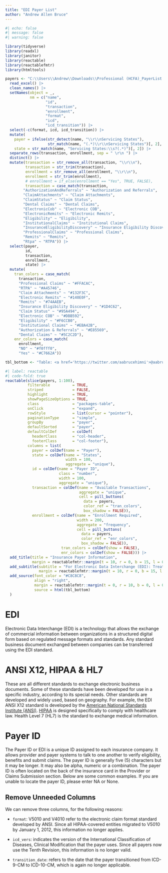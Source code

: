 ```yaml
---
title: "EDI Payer List"
author: "Andrew Allen Bruce"
---
```


```r
#| echo: false
#| message: false
#| warning: false

library(tidyverse)
library(readxl)
library(janitor)
library(reactable)
library(reactablefmtr)
library(htmltools)

payers <- "C:\\Users\\Andrew\\Downloads\\Professional (HCFA)_PayerList.xlsx" |> 
  read_excel() |> 
  clean_names() |> 
  setNames(object = _, 
           nm = c("name", 
                  "id", 
                  "transaction", 
                  "enrollment", 
                  "format", 
                  "icd", 
                  "icd_transition")) |> 
  select(-c(format, icd, icd_transition)) |> 
  mutate(
    payer = ifelse(str_detect(name, "\\r\\nServicing States"), 
                   str_match(name, "(.*)\\r\\nServicing States")[, 2], name),
    state = str_match(name, "Servicing States:\\s?(.*)")[, 2]) |> 
  separate_rows(transaction, enrollment, sep = " \r\n ") |> 
  distinct() |> 
  mutate(transaction = str_remove_all(transaction, "\\r\\n"),
         transaction = str_trim(transaction),
         enrollment = str_remove_all(enrollment, "\\r\\n"),
         enrollment = str_trim(enrollment),
         # enrollment = if_else(enrollment == "Yes", TRUE, FALSE),
         transaction = case_match(transaction,
        "AuthorizationAndReferrals" ~ "Authorization and Referrals",
        "ClaimAttachments" ~ "Claim Attachments",
        "ClaimStatus" ~ "Claim Status",
        "Dental Claims" ~ "Dental Claims",
        "ElectronicCob" ~ "Electronic COB",
        "ElectronicRemits" ~ "Electronic Remits",
        "Eligibility" ~ "Eligibility",
        "InstitutionalClaims" ~ "Institutional Claims",
        "InsuranceEligibilityDiscovery" ~ "Insurance Eligibility Discovery",
        "ProfessionalClaims" ~ "Professional Claims",
        "Remits" ~ "Remits",
        "Rtpa" ~ "RTPA")) |>
  select(payer,
         id, 
         transaction,
         enrollment,
         state) |>
  mutate(
    tran_colors = case_match(
      transaction,
      "Professional Claims" ~ "#FFACAC",
      "RTPA" ~ "#A45746",
      "Claim Attachments" ~ "#132F3C",
      "Electronic Remits" ~ "#140E0F",
      "Remits" ~ "#74AAEB",
      "Insurance Eligibility Discovery" ~ "#1D4C62",
      "Claim Status" ~ "#95A494",
      "Electronic COB" ~ "#DBB592",
      "Eligibility" ~ "#F6CCB0",
      "Institutional Claims" ~ "#EBA42B",
      "Authorization & Referrals" ~ "#E85569",
      "Dental Claims" ~ "#5C2C2D"),
    enr_colors = case_match(
      enrollment,
      "NO" ~ "#f0fff0",
      "Yes" ~ "#C7662A"))

tbl_bottom <- "Table: <a href='https://twitter.com/aabrucehimni'>@aabrucehimni</a> | Data: <a href='https://payers.gatewayedi.com/payerlist/default.aspx'>Trizetto Gateway EDI</a> & <a href='http://www.healthdataservices.com/payerid/payerlist.htm'>Health Data Services, Inc.</a>"
```


```r
#| label: reactable
#| code-fold: true
reactable(slice(payers, 1:100),
          filterable          = TRUE,
          striped             = FALSE,
          highlight           = TRUE,
          showPageSizeOptions = TRUE,
          class               = "packages-table",
          onClick             = "expand",
          rowStyle            = list(cursor = "pointer"),
          paginationType      = "simple",
          groupBy             = "payer",
          defaultSorted       = "payer",
          defaultColDef       = colDef(
            headerClass       = "col-header",
            footerClass       = "col-footer"),
          columns = list(
            payer = colDef(name = "Payer"),
            state = colDef(name = "States",
                           width = 100,
                           aggregate = "unique"),
            id = colDef(name = "Payer ID",
                        class = "number",
                        width = 100,
                        aggregate = "unique"),
            transaction = colDef(name = "Available Transactions",
                                 aggregate = "unique",
                                 cell = pill_buttons(
                                   data = payers,
                                   color_ref = "tran_colors",
                                   box_shadow = FALSE)),
            enrollment = colDef(name = "Enrollment Required",
                                width = 200,
                                aggregate = "frequency",
                                cell = pill_buttons(
                                  data = payers,
                                  color_ref = "enr_colors",
                                  box_shadow = FALSE)),
                         tran_colors = colDef(show = FALSE),
                         enr_colors = colDef(show = FALSE))) |>
  add_title(title = "Insurance Payer Information",
            margin = reactablefmtr::margin(t = 10, r = 0, b = 15, l = 0)) |>
  add_subtitle(subtitle = "For Electronic Data Interchange (EDI): Treatment, Payment, Operations (TPO)",
               margin = reactablefmtr::margin(t = 10, r = 0, b = 15, l = 0)) |>
  add_source(font_color = "#C8C8C8",
             align = "right",
             margin = reactablefmtr::margin(t = 0, r = 10, b = 0, l = 0),
             source = html(tbl_bottom)
  )
```


# EDI

Electronic Data Interchange (EDI) is a technology that allows the exchange of commercial information between organizations in a structured digital form based on regulated message formats and standards. Any standard business document exchanged between companies can be transferred using the EDI standard.

# ANSI X12, HIPAA & HL7

These are all different standards to exchange electronic business documents. Some of these standards have been developed for use in a specific industry, according to its special needs. Other standards are developed and widely used, based on geography. For example, the EDI ANSI X12 standard is developed by the [American National Standards Institute (ANSI)](https://www.ansi.org/). [HIPAA](https://www.healthit.gov/topic/privacy-security-and-hipaa/hipaa-basics) is designed specifically to comply with healthcare law. Health Level 7 (HL7) is the standard to exchange medical information.

# Payer ID

The Payer ID or EDI is a unique ID assigned to each insurance company. It allows provider and payer systems to talk to one another to verify eligibility, benefits and submit claims. The payer ID is generally five (5) characters but it may be longer. It may also be alpha, numeric or a combination. The payer ID is often located on the back of the insurance card in the Provider or Claims Submission section. Below are some common examples. If you are unable to locate the payer ID, please enter NA or None.

## Remove Unneeded Columns

We can remove three columns, for the following reasons:

+ `format`: V5010 and V4010 refer to the electronic claim format standard developed by ANSI. Since all HIPAA-covered entities migrated to V5010 by January 1, 2012, this information no longer applies.

+ `icd_vers`: indicates the version of the International Classification of Diseases, Clinical Modification that the payer uses. Since all payers now use the Tenth Revision, this information is no longer valid.

+ `transition_date`: refers to the date that the payer transitioned from ICD-9-CM to ICD-10-CM, which is again no longer applicable.

